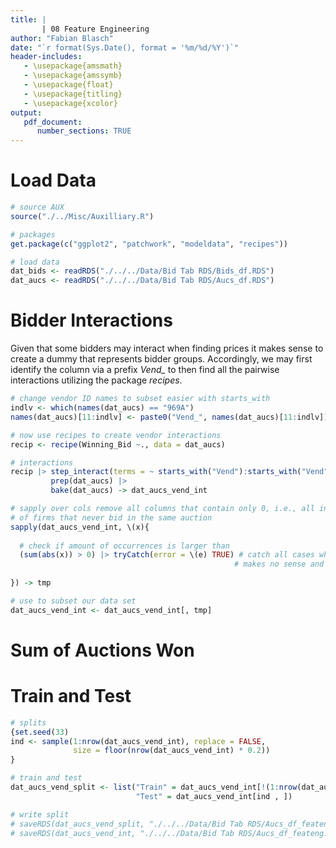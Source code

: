 ```yaml
---
title: |
       | 08 Feature Engineering
author: "Fabian Blasch"
date: "`r format(Sys.Date(), format = '%m/%d/%Y')`"
header-includes:
   - \usepackage{amsmath}
   - \usepackage{amssymb}
   - \usepackage{float}
   - \usepackage{titling}
   - \usepackage{xcolor}
output: 
   pdf_document:
      number_sections: TRUE
---
```


# Load Data

```r
# source AUX
source("./../Misc/Auxilliary.R")

# packages
get.package(c("ggplot2", "patchwork", "modeldata", "recipes"))

# load data
dat_bids <- readRDS("./../../Data/Bid Tab RDS/Bids_df.RDS")
dat_aucs <- readRDS("./../../Data/Bid Tab RDS/Aucs_df.RDS")
```

# Bidder Interactions

Given that some bidders may interact when finding prices it makes sense to create a dummy that represents bidder groups. 
Accordingly, we may first identify the column via a prefix *Vend_* to then find all the pairwise interactions utilizing the package *recipes*.

```r
# change vendor ID names to subset easier with starts_with
indlv <- which(names(dat_aucs) == "969A")
names(dat_aucs)[11:indlv] <- paste0("Vend_", names(dat_aucs)[11:indlv])

# now use recipes to create vendor interactions 
recip <- recipe(Winning_Bid ~., data = dat_aucs)

# interactions
recip |> step_interact(terms = ~ starts_with("Vend"):starts_with("Vend")) |>
         prep(dat_aucs) |>
         bake(dat_aucs) -> dat_aucs_vend_int

# sapply over cols remove all columns that contain only 0, i.e., all interactions
# of firms that never bid in the same auction
sapply(dat_aucs_vend_int, \(x){
  
  # check if amount of occurrences is larger than
  (sum(abs(x)) > 0) |> tryCatch(error = \(e) TRUE) # catch all cases where summing 
                                                  # makes no sense and return TRUE
  
}) -> tmp

# use to subset our data set
dat_aucs_vend_int <- dat_aucs_vend_int[, tmp]
```

# Sum of Auctions Won 

# Train and Test

```r
# splits
{set.seed(33)
ind <- sample(1:nrow(dat_aucs_vend_int), replace = FALSE, 
              size = floor(nrow(dat_aucs_vend_int) * 0.2))
}

# train and test
dat_aucs_vend_split <- list("Train" = dat_aucs_vend_int[!(1:nrow(dat_aucs_vend_int) %in% ind), ],
                            "Test" = dat_aucs_vend_int[ind , ])

# write split
# saveRDS(dat_aucs_vend_split, "./../../Data/Bid Tab RDS/Aucs_df_feateng_split.RDS")
# saveRDS(dat_aucs_vend_int, "./../../Data/Bid Tab RDS/Aucs_df_feateng.RDS")
```



